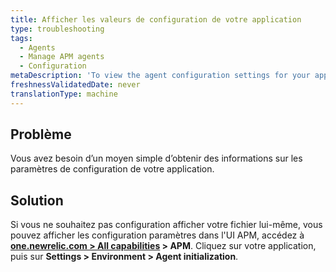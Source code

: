```yaml
---
title: Afficher les valeurs de configuration de votre application
type: troubleshooting
tags:
  - Agents
  - Manage APM agents
  - Configuration
metaDescription: 'To view the agent configuration settings for your app without having to open the config file itself, use APM''s agent initialization page.'
freshnessValidatedDate: never
translationType: machine
---
```


## Problème

Vous avez besoin d’un moyen simple d’obtenir des informations sur les paramètres de configuration de votre application.

## Solution

Si vous ne souhaitez pas configuration afficher votre fichier lui-même, vous pouvez afficher les configuration paramètres dans l&apos;UI APM, accédez à <DNT>**[one.newrelic.com &gt; All capabilities](https://one.newrelic.com/all-capabilities) &gt; APM**</DNT>. Cliquez sur votre application, puis sur <DNT>**Settings &gt; Environment &gt; Agent initialization**</DNT>.
